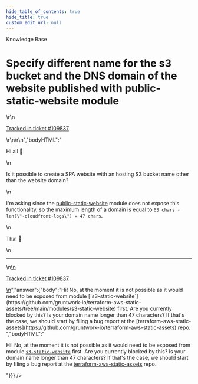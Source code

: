 ```yaml
---
hide_table_of_contents: true
hide_title: true
custom_edit_url: null
---
```



<head>
  <link rel="canonical" href="https://github.com/gruntwork-io/knowledge-base/discussions/646" />
</head>

<CenterLayout>
<span className="searchCategory">Knowledge Base</span>
<h1>Specify different name for the s3 bucket and the DNS domain of the website published with public-static-website module</h1>
<GitHub discussion={{"id":"D_kwDOF8slf84ASSlO","number":646,"author":{"login":"MicheledG"},"title":"Specify different name for the s3 bucket and the DNS domain of the website published with public-static-website module","body":"\r\nHi all 👋 \r\n\r\nIs it possible to create a SPA website with an hosting S3 bucket name other than the website domain? \r\n\r\nI'm asking since the [public-static-website](https://github.com/gruntwork-io/terraform-aws-service-catalog/tree/master/modules/services/public-static-website) module does not expose this functionality, so the maximum length of a domain is equal to `63 chars - len(\"-cloudfront-logs\") = 47 chars`.\r\n\r\nThx! 🙇 \r\n\r\n---\r\n\r\n<ins datetime=\"2023-01-26T13:41:41Z\">\r\n  <p><a href=\"https://support.gruntwork.io/hc/requests/109837\">Tracked in ticket #109837</a></p>\r\n</ins>\r\n","bodyHTML":"<p dir=\"auto\">Hi all 👋</p>\n<p dir=\"auto\">Is it possible to create a SPA website with an hosting S3 bucket name other than the website domain?</p>\n<p dir=\"auto\">I'm asking since the <a href=\"https://github.com/gruntwork-io/terraform-aws-service-catalog/tree/master/modules/services/public-static-website\">public-static-website</a> module does not expose this functionality, so the maximum length of a domain is equal to <code class=\"notranslate\">63 chars - len(\"-cloudfront-logs\") = 47 chars</code>.</p>\n<p dir=\"auto\">Thx! 🙇</p>\n<hr>\n<ins datetime=\"2023-01-26T13:41:41Z\">\n  <p dir=\"auto\"><a href=\"https://support.gruntwork.io/hc/requests/109837\" rel=\"nofollow\">Tracked in ticket #109837</a></p>\n</ins>","answer":{"body":"Hi! No, at the moment it is not possible as it would need to be exposed from module [`s3-static-website`](https://github.com/gruntwork-io/terraform-aws-static-assets/tree/main/modules/s3-static-website) first. Are you currently blocked by this? Is your domain name longer than 47 characters? If that's the case, we should start by filing a bug report at the [terraform-aws-static-assets](https://github.com/gruntwork-io/terraform-aws-static-assets) repo. ","bodyHTML":"<p dir=\"auto\">Hi! No, at the moment it is not possible as it would need to be exposed from module <a href=\"https://github.com/gruntwork-io/terraform-aws-static-assets/tree/main/modules/s3-static-website\"><code class=\"notranslate\">s3-static-website</code></a> first. Are you currently blocked by this? Is your domain name longer than 47 characters? If that's the case, we should start by filing a bug report at the <a href=\"https://github.com/gruntwork-io/terraform-aws-static-assets\">terraform-aws-static-assets</a> repo.</p>"}}} />

</CenterLayout>
  

<!-- ##DOCS-SOURCER-START
{
  "sourcePlugin": "github-discussions",
  "hash": "95ecdae435da00ea56afa04454d815ca"
}
##DOCS-SOURCER-END -->
